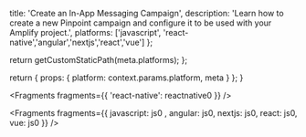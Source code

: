 
  title: 'Create an In-App Messaging Campaign',
  description:
    'Learn how to create a new Pinpoint campaign and configure it to be used with your Amplify project.',
  platforms: ['javascript', 'react-native','angular','nextjs','react','vue'] 
};

  return getCustomStaticPath(meta.platforms);
};

  return {
    props: {
      platform: context.params.platform,
      meta
    }
  };
}


<Fragments fragments={{ 'react-native': reactnative0 }} />


<Fragments fragments={{  javascript: js0 , angular: js0, nextjs: js0, react: js0, vue: js0 }} />
